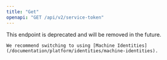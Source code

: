 ```yaml
---
title: "Get"
openapi: "GET /api/v2/service-token"
---
```


<Warning>
    This endpoint is deprecated and will be removed in the future.

    We recommend switching to using [Machine Identities](/documentation/platform/identities/machine-identities).
</Warning>
